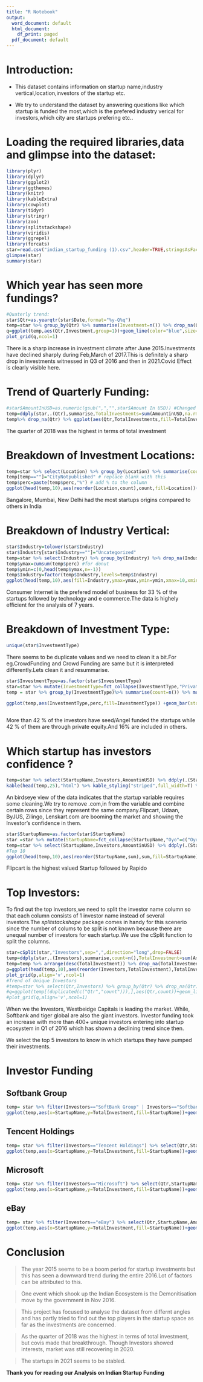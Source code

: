 ---
title: "R Notebook"
output:
  word_document: default
  html_document:
    df_print: paged
  pdf_document: default
---
# Introduction:

* This dataset contains information on startup name,industry vertical,location,investors of the startup etc.

* We try to understand the dataset by answering questions like which startup is funded the most,which is the prefered industry verical for investors,which city are startups prefering etc..

# Loading the required libraries,data and glimpse into the dataset:
```{r}
library(plyr)
library(dplyr)
library(ggplot2)
library(ggthemes)
library(knitr)
library(kableExtra)
library(cowplot)
library(tidyr)
library(stringr)
library(zoo)
library(splitstackshape)
library(viridis)
library(ggrepel)
library(forcats)
star=read.csv("indian_startup_funding (1).csv",header=TRUE,stringsAsFactors = FALSE)
glimpse(star)
summary(star)
```

# Which year has seen more fundings?
```{r,fig.height=4,fig.width=7}
#Quaterly trend:
star$Qtr=as.yearqtr(star$Date,format="%y-Q%q")
temp=star %>% group_by(Qtr) %>% summarise(Investment=n()) %>% drop_na(Qtr)
q=ggplot(temp,aes(Qtr,Investment,group=1))+geom_line(color="blue",size=1)+theme_dark(base_size=8)+labs(x="Year and Quarter",y="Total Investment Count",title="Investment trend over the Quarter")+theme(axis.title=element_text(color="red",family="sans",size=12),axis.text.x = element_text(angle=90,vjust=0.5))+scale_x_yearqtr(format="%Y-Q%q")
plot_grid(q,ncol=1)
```

There is a sharp increase in investment climate after June 2015.Investments have declined sharply during Feb,March of 2017.This is definitely a sharp drop in investments witnessed in Q3 of 2016 and then in 2021.Covid Effect is clearly visible here.



# Trend of Quarterly Funding:

```{r}
#star$AmountInUSD=as.numeric(gsub(",","",star$Amount In USD)) #Changed from char to numeric and removed comma
temp=ddply(star,.(Qtr),summarise,TotalInvestments=sum(AmountinUSD,na.rm=TRUE))
temp%>% drop_na(Qtr) %>% ggplot(aes(Qtr,TotalInvestments,fill=TotalInvestments))+geom_bar(stat="identity")+labs(x="Quater",y="Total Investment in $",title="Trend of Quarterly Funding")+theme(axis.text.x=element_text(angle=90),legend.position="none")+scale_x_yearqtr(format="%Y-Q%q")+scale_fill_viridis(discrete = FALSE)+scale_y_continuous(labels=scales::comma)
```
The quarter of 2018 was the highest in terms of total investment


# Breakdown of Investment Locations:

```{r}
temp=star %>% select(Location) %>% group_by(Location) %>% summarise(count=n()) %>% mutate(perc=round((count/sum(count))*100)) %>% arrange(desc(count)) # Top 10 Cities
temp[temp==""]="CityNotpublished" # replace blank with this 
temp$perc=paste(temp$perc,"%") # add % to the column
ggplot(head(temp,10),aes(reorder(Location,count),count,fill=Location))+geom_bar(stat="identity")+theme(legend.position="none",axis.text.x = element_text(angle=90,vjust=0.5))+labs(x="",y="Count of Startups",title="Preferred Investment Locations")+geom_label(aes(label=perc))+coord_flip() # visualise along with %
```
Bangalore, Mumbai, New Delhi had the most startups origins compared to others in India


# Breakdown of Industry Vertical:
```{r}
star$Industry=tolower(star$Industry)
star$Industry[star$Industry==""]="Uncategorized"
temp=star %>% select(Industry) %>% group_by(Industry) %>% drop_na(Industry)%>% summarise(count=n()) %>% mutate(perc=(count/sum(count))*100) %>% arrange(desc(count))#finding percentage and count
temp$ymax=cumsum(temp$perc) #for donut
temp$ymin=c(0,head(temp$ymax,n=-1))
temp$Industry=factor(temp$Industry,levels=temp$Industry)
ggplot(head(temp,10),aes(fill=Industry,ymax=ymax,ymin=ymin,xmax=10,xmin=5))+geom_rect(color="black")+coord_polar(theta="y")+xlim(c(0,15))+geom_label_repel(aes(label=paste(round(perc),"%"),x=7,y=(ymax+ymin)/2),inherit.aes=TRUE,show.legend=FALSE)+theme(panel.grid = element_blank(),axis.text = element_blank(),axis.ticks = element_blank(),legend.position="right",axis.title=element_blank()) +annotate("text", x = 0, y = 0 ,label = "Industry ")+labs(fill="IndustrySegment")+guides(fill=guide_legend(keywidth=1,keyheight=1))
```


Consumer Internet is the prefered model of business for 33 % of the startups followed by technology and e commerce.The data is highely efficient  for the analysis of 7 years. 


# Breakdown of Investment Type:
```{r}
unique(star$InvestmentType)
```

There seems to be duplicate values and we need to clean it a bit.For eg.CrowdFunding and Crowd Funding are same but it is interpreted differently.Lets clean it and resummarise.




```{r,fig.height=10,fig.width=10}
star$InvestmentType=as.factor(star$InvestmentType)
star=star %>% mutate(InvestmentType=fct_collapse(InvestmentType,"PrivateEquity"=c("PrivateEquity","Private Equity"),"SeedFunding"=c("SeedFunding","Seed Funding"),"CrowdFunding"=c("Crowd Funding","Crowd funding"),"Others"=c("Venture Series","Venture Round","Venture - Series Unknown","Venture Series ","Venture ","Series A","Series B","Series C","Series D1","Series E","Series F","Series G","Series H","Series J")))#rename factor
temp = star %>% group_by(InvestmentType)%>% summarise(count=n()) %>% mutate(perc=(round(count/sum(count)*100,2))) %>% arrange(desc(count))

ggplot(temp,aes(InvestmentType,perc,fill=InvestmentType)) +geom_bar(stat="identity")+theme(legend.position="none",axis.text.x = element_text(angle=90,vjust=0.5))+labs(x="",y="Percentage",title="Investment Type")+geom_label(aes(label=perc))+coord_flip()
  
```

More than 42 % of the investors have seed/Angel funded the startups while 42 % of them are through private equity.And 16% are included in others.



 
# Which startup has investors confidence ?
```{r}
temp=star %>% select(StartupName,Investors,AmountinUSD) %>% ddply(.(StartupName),summarise,sum=sum(AmountinUSD)) %>% arrange(desc(sum))
kable(head(temp,25),"html") %>% kable_styling("striped",full_width=T) %>% column_spec(1:2,bold=T,background="white") %>% row_spec(c(1,2,3,5,6,24,25),bold=F,color="white",background="#ffb6c1")
```

An birdseye view of the data indicates that the startup variable requires some cleaning.We try to remove .com,in from the variable and combine certain rows since they represent the same company.Flipcart, Udaan, ByJUS, Zilingo, Lenskart.com are booming the market and showing the Investor's confidence in them.




```{r}

star$StartupName=as.factor(star$StartupName)
star =star %>% mutate(StartupName=fct_collapse(StartupName,"Oyo"=c("Oyo","Oyorooms","Oyo Rooms","OyoRooms"),"Ola"=c("Ola","Olacabs","Ola Cabs")))
temp=star %>% select(StartupName,Investors,AmountinUSD) %>% ddply(.(StartupName),summarise,sum=sum(AmountinUSD)) %>% arrange(desc(sum))
#Top 10 
ggplot(head(temp,10),aes(reorder(StartupName,sum),sum,fill=StartupName))+geom_bar(stat="identity")+theme(legend.position="none",axis.text.x = element_text(angle=90,vjust=0.5),plot.title=element_text(color="blue",size=10,face="italic"))+labs(x="",y="Total Investment",title="Investors High Valued Startups")+coord_flip()+scale_y_continuous(labels=scales::comma)
```
Flipcart is the highest valued Startup followed by Rapido

# Top Investors:

To find out the top investors,we need to split the investor name column so that each column consists of 1 investor name instead of several investors.The *splitstackshape* package comes in handy for this scenerio since the number of colums to be split is not known because there are unequal number of investors for each startup.We use the cSplit function to split the columns.
```{r}
star=cSplit(star,"Investors",sep=",",direction="long",drop=FALSE)
temp=ddply(star,.(Investors),summarise,count=n(),TotalInvestment=sum(AmountinUSD))
temp=temp %>% arrange(desc(TotalInvestment)) %>% drop_na(TotalInvestment)
p=ggplot(head(temp,10),aes(reorder(Investors,TotalInvestment),TotalInvestment,fill=Investors))+geom_bar(stat="identity")+theme(legend.position="none",axis.text.x = element_text(angle=90,vjust=0.5),plot.title=element_text(color="blue",size=15,face="bold",hjust=0.5))+labs(x="",y="Total Investment",title="Giant Investors !!!")+coord_flip()+scale_y_continuous(labels=scales::comma)
plot_grid(p,align='v',ncol=1)
#Trend of Unique Investors
#temp=star %>% select(Qtr,Investors) %>% group_by(Qtr) %>% drop_na(Qtr)%>% mutate(count=length(unique(Investors)))
#q=ggplot(temp[(duplicated(c("Qtr","count"))),],aes(Qtr,count))+geom_line(color="red",size=1)+scale_x_yearqtr(format="%Y-Q%q")+theme(legend.position="none",#axis.text.x = element_text(angle=90,vjust=0.5),plot.title=element_text(color="blue",size=15,face="bold",hjust=0.5))+labs(x="",y="",title="Trend of Unique #Investors")
#plot_grid(q,align='v',ncol=1)
```
When we the Investors, Westbeidge Capitals is leading the market. While, Softbank and tiger global are also the giant investors.
Investor funding took an increase with more than 400+ unique investors entering into startup ecosystem in Q1 of 2016 which has shown a declining trend since then.

We select the top 5 investors to know in which startups they have pumped their investments.

# Investor Funding{.tabset}

## Softbank Group 
```{r}
temp= star %>% filter(Investors=="SoftBank Group" | Investors=="Softbank") %>% select(Qtr,StartupName,AmountinUSD) %>% ddply(.(Qtr,StartupName),summarise,TotalInvestment=sum(AmountinUSD))
ggplot(temp,aes(x=StartupName,y=TotalInvestment,fill=StartupName))+geom_bar(stat="identity",position="identity",width=0.5)+facet_wrap(~as.Date(Qtr),scales=c("free"))+scale_y_continuous(labels=scales::comma)+theme(legend.position="none",axis.text.x = element_text(angle=90,vjust=0.5),plot.title=element_text(color="blue",size=10,face="italic"))+labs(x="",y="Total Investment",title="Softbank Investments over the 7 years")+theme_fivethirtyeight()
```



## Tencent Holdings
```{r}
temp= star %>% filter(Investors=="Tencent Holdings") %>% select(Qtr,StartupName,AmountinUSD) %>% ddply(.(Qtr,StartupName),summarise,TotalInvestment=sum(AmountinUSD))
ggplot(temp,aes(x=StartupName,y=TotalInvestment,fill=StartupName))+geom_bar(stat="identity",position="identity",width=0.5)+facet_wrap(~as.Date(Qtr),scales=c("free"))+scale_y_continuous(labels=scales::comma)+theme_fivethirtyeight()+theme(axis.text.x = element_text(angle=90,vjust=0.5),plot.title=element_text(color="black",size=16,face="italic"))+labs(x="",y="Total Investment",title="Tencent Holdings Investments over the 7 years")
```


## Microsoft
```{r}
temp= star %>% filter(Investors=="Microsoft") %>% select(Qtr,StartupName,AmountinUSD) %>% ddply(.(Qtr,StartupName),summarise,TotalInvestment=sum(AmountinUSD))
ggplot(temp,aes(x=StartupName,y=TotalInvestment,fill=StartupName))+geom_bar(stat="identity",position="identity",width=0.3)+facet_wrap(~as.Date(Qtr),scales=c("free"))+scale_y_continuous(labels=scales::comma)+theme_fivethirtyeight()+theme(axis.text.x = element_text(angle=90,vjust=0.5),plot.title=element_text(color="Black",size=16,face="italic"))+labs(x="",y="Total Investment",title="Microsoft Investments over the 7 years")
```


## eBay
```{r}
temp= star %>% filter(Investors=="eBay") %>% select(Qtr,StartupName,AmountinUSD) %>% ddply(.(Qtr,StartupName),summarise,TotalInvestment=sum(AmountinUSD))
ggplot(temp,aes(x=StartupName,y=TotalInvestment,fill=StartupName))+geom_bar(stat="identity",position="identity",width=0.3)+facet_wrap(~as.Date(Qtr),scales=c("free"))+scale_y_continuous(labels=scales::comma)+theme_fivethirtyeight()+theme(axis.text.x = element_text(angle=90,vjust=0.5),plot.title=element_text(color="black",size=16,face="italic"))+labs(x="",y="Total Investment",title="eBayInvestments over the 3 years")
```
# Conclusion

> The year 2015 seems to be a boom period for startup investments but this has seen a downward trend during the entire 2016.Lot of factors can be attributed to this.

> One event which shook up the Indian Ecosystem is the Demonitisation move by the government in Nov 2016.

> This project has focused to analyse the dataset from differnt angles and has partly tried to find out the top players in the startup space as far as the investments are concerned.

>As the quarter of 2018 was the highest in terms of total investment, but covis made that breakthrough. Though Investors showed interests, market was still recovering in 2020. 

>The startups in 2021 seems to be stabled.

**Thank you for reading our Analysis on Indian Startup Funding**
